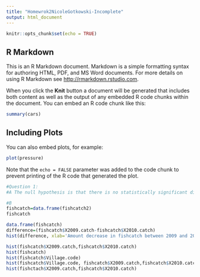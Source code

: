 ```yaml
---
title: "Homewrok2NicoleGotkowski-Incomplete"
output: html_document
---
```


```r
knitr::opts_chunk$set(echo = TRUE)
```

## R Markdown

This is an R Markdown document. Markdown is a simple formatting syntax for authoring HTML, PDF, and MS Word documents. For more details on using R Markdown see <http://rmarkdown.rstudio.com>.

When you click the **Knit** button a document will be generated that includes both content as well as the output of any embedded R code chunks within the document. You can embed an R code chunk like this:

```r
summary(cars)
```

## Including Plots

You can also embed plots, for example:

```r
plot(pressure)
```

Note that the `echo = FALSE` parameter was added to the code chunk to prevent printing of the R code that generated the plot.

```r
#Question 1:
#A The null hypothesis is that there is no statistically significant difference in fish catch before and after the oil spills. The alternate hypothesis isthat there is a statistically significant reduced amount of fish catch after the oil spill than before the oil spill
```

```r
#B 
fishcatch=data.frame(fishcatch2)
fishcatch
```

```r
data.frame(fishcatch)
difference=(fishcatch$X2009.catch-fishcatch$X2010.catch)
hist(difference, xlab='Amount decrease in fishcatch between 2009 and 2010', ylab='Frequency',main='The frequency of the amount of fish loss across all villages') 
```

```r
hist(fishcatch$X2009.catch,fishcatch$X2010.catch)
hist(fishcatch)
hist(fishcatch$Village.code)
hist(fishcatch$Village.code, fishcatch$X2009.catch,fishcatch$X2010.catch)
hist(fishctach$X2009.catch,fishcatch$X2010.catch)
```


